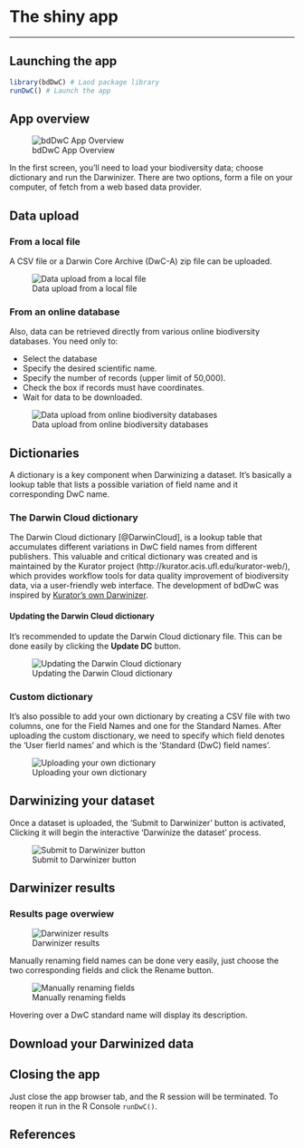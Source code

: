 # The shiny app

***

## Launching the app

```r
library(bdDwC) # Laod package library
runDwC() # Launch the app
```

## App overview

[comment]: <> (Need-To-Be-Updated!)

![bdDwC App Overview](img/bdDwC_Getting_started.png "The first screen")

 In the first screen, you'll need to load your biodiversity data; choose dictionary and run the Darwinizer. There are two options, form a file on your computer, of fetch from a web based data provider.

## Data upload

### From a local file

A CSV file or a Darwin Core Archive (DwC-A) zip file can be uploaded.


[comment]: <> (Need-To-Be-Updated!)

![Data upload from a local file](img/bdDwC_Up-local_file.png "bdDwC-app data-upload-local")
 

### From an online database

Also, data can be retrieved directly from various online biodiversity databases. You need only to:

* Select the database
* Specify the desired scientific name.
* Specify the number of records (upper limit of 50,000).
* Check the box if records must have coordinates.
* Wait for data to be downloaded.

[comment]: <> (Need-To-Be-Updated!)

![Data upload from online biodiversity databases](img/bdDwC_Up-database.png "bdDwC-app data-upload-database")


## Dictionaries

A dictionary is a key component when Darwinizing a dataset. It's basically a lookup table that lists a possible variation of field name and it corresponding DwC name.


### The Darwin Cloud dictionary

The Darwin Cloud dictionary [@DarwinCloud], is a lookup table that accumulates different variations in DwC field names from different publishers. This valuable and critical dictionary was created and is maintained by the Kurator project (http://kurator.acis.ufl.edu/kurator-web/), which provides workflow tools for data quality improvement of biodiversity data, via a user-friendly web interface. The development of bdDwC was inspired by [Kurator's own Darwinizer](https://github.com/kurator-org/kurator-validation/wiki/CSV-File-Darwinizer target="_blank").

#### Updating the Darwin Cloud dictionary{-}

It's recommended to update the Darwin Cloud dictionary file. This can be done easily by clicking the **Update DC** button.

[comment]: <> (Need-To-Be-Updated!)

![Updating the Darwin Cloud dictionary](img/bdDwC_update-DC.png "bdDwC-app bdDwC_update-DC")

### Custom dictionary

It's also possible to add your own dictionary by creating a CSV file with two columns, one for the Field Names and one for the Standard Names. After uploading the custom disctionary, we need to specify which field denotes the 'User fierld names' and which is the 'Standard (DwC) field names'. 

[comment]: <> (Need-To-Be-Updated!)

![Uploading your own dictionary](img/bdDwC_personal_dictionary.png "bdDwC-app personal dictionary")

## Darwinizing your dataset

Once a dataset is uploaded, the 'Submit to Darwinizer' button is activated, Clicking it will begin the interactive 'Darwinize the dataset' process.

[comment]: <> (Need-To-Be-Updated!)

![Submit to Darwinizer button](img/bdDwC_Submit.png "bdDwC-app Submit button")

## Darwinizer results

### Results page overwiew

[comment]: <> (Need-To-Be-Updated!)

![Darwinizer results](img/bdDwC_Darwinizer_results.png "bdDwC-app Darwinizer results")

Manually renaming field names can be done very easily, just choose the two corresponding fields and click the Rename button. 

[comment]: <> (Need-To-Be-Updated!)

![Manually renaming fields](img/bdDwC_Manual_rename.png "bdDwC-app Manual renaming")

Hovering over a DwC standard name will display its description.



## Download your Darwinized data

[comment]: <> (Need-To-Be-Updated!)

## Closing the app
Just close the app browser tab, and the R session will be terminated. To reopen it run in the R Console `runDwC()`.

## References

